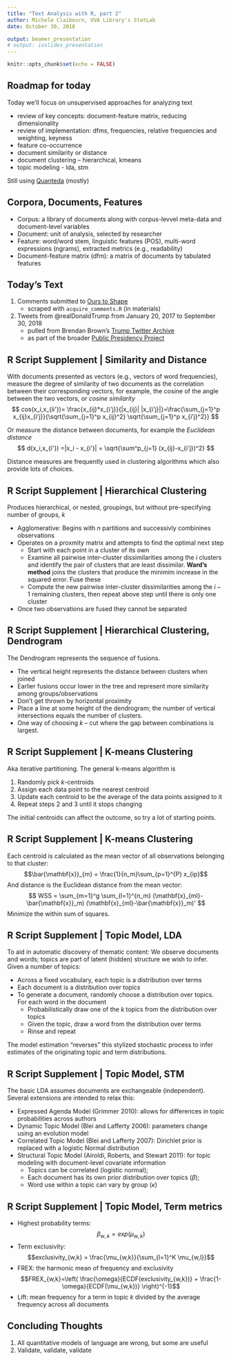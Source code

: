 ```yaml
---
title: "Text Analysis with R, part 2"
author: Michele Claibourn, UVA Library's StatLab
date: October 30, 2018

output: beamer_presentation
# output: ioslides_presentation
---
```


```r
knitr::opts_chunk$set(echo = FALSE)
```

## Roadmap for today

Today we'll focus on unsupervised approaches for analyzing text

* review of key concepts: document-feature matrix, reducing dimensionality
* review of implementation: dfms, frequencies, relative frequencies and weighting, keyness
* feature co-occurrence
* document similarity or distance
* document clustering -- hierarchical, kmeans
* topic modeling - lda, stm

Still using [Quanteda](http://quanteda.io/) (mostly)


## Corpora, Documents, Features

* Corpus: a library of documents along with corpus-levvel meta-data and document-level variables
* Document: unit of analysis, selected by researcher
* Feature: word/word stem, linguistic features (POS), multi-word expressions (ngrams), extracted metrics (e.g., readability)
* Document-feature matrix (dfm): a matrix of documents by tabulated features


## Today's Text

1. Comments submitted to [Ours to Shape](http://ourstoshape.virginia.edu/)
    + scraped with `acquire_comments.R` (in materials)

2. Tweets from @realDonaldTrump from January 20, 2017 to September 30, 2018
    + pulled from Brendan Brown's [Trump Twitter Archive](http://www.trumptwitterarchive.com/)
    + as part of the broader [Public Presidency Project](https://github.com/datafordemocracy/publicpresidency)


## R Script Supplement | Similarity and Distance

With documents presented as vectors (e.g., vectors of word frequencies), measure the degree of similarity of two documents as the correlation between their corresponding vectors, for example, the cosine of the angle between the two vectors, or *cosine similarity* $$ cos(x_i,x_{ii'})= \frac{x_{ij}*x_{i'j}}{|x_{ij}| |x_{i'j}|}=\frac{\sum_{j=1}^p x_{ij}x_{i'j}}{\sqrt{\sum_{j=1}^p x_{ij}^2} \sqrt{\sum_{j=1}^p x_{i'j}^2}} $$

Or measure the distance between documents, for example the *Euclidean distance* $$ d(x_i,x_{i'}) =|x_i - x_{i'}| = \sqrt{\sum^p_{j=1} (x_{ij}-x_{i'j})^2} $$

Distance measures are frequently used in clustering algorithms which also provide lots of choices. 

## R Script Supplement | Hierarchical Clustering

Produces hierarchical, or  nested, groupings, but without pre-specifying number of groups, $k$

* Agglomerative: Begins with $n$ partitions and successivly combinines observations 
* Operates on a proxmity matrix and attempts to find the optimal next step  
    + Start with each point in a cluster of its own
    + Examine all pairwise inter-cluster dissimilarities among the $i$ clusters and identify the pair of clusters that are least dissimilar. **Ward's method** joins the clusters that produce the minimim increase in the squared error. Fuse these
    + Compute the new pairwise inter-cluster dissimilarities among the $i-1$ remaining clusters, then repeat above step until there is only one cluster
* Once two observations are fused they cannot be separated 


## R Script Supplement | Hierarchical Clustering, Dendrogram

The Dendrogram represents the sequence of fusions. 

* The vertical height represents the distance between clusters when joined
* Earlier fusions occur lower in the tree and represent more similarity among groups/observations
* Don't get thrown by horizontal proximity
* Place a line at some height of the dendrogram; the number of vertical intersections equals the number of clusters. 
* One way of choosing $k$ -- cut where the gap between combinations is largest.


## R Script Supplement | K-means Clustering
Aka iterative partitioning. The general k-means algorithm is

1. Randomly pick $k$-centroids 
2. Assign each data point to the nearest centroid 
3. Update each centroid to be the average of the data points assigned to it
4. Repeat steps 2 and 3 until it stops changing

The initial centroids can affect the outcome, so try a lot of starting points.


## R Script Supplement | K-means Clustering
Each centroid is calculated as the mean vector of all observations belonging to that cluster:
	$$\bar{\mathbf{x}}_{m} = \frac{1}{n_m}\sum_{p=1}^{P} x_{ip}$$
And distance is the Euclidean distance from the mean vector: 
	$$ WSS = \sum_{m=1}^g \sum_{l=1}^{n_m} (\mathbf{x}_{ml}-\bar{\mathbf{x}}_m) (\mathbf{x}_{ml}-\bar{\mathbf{x}}_m)' $$
Minimize the within sum of squares.


## R Script Supplement | Topic Model, LDA

To aid in automatic discovery of thematic content: We observe documents and words; topics are part of latent (hidden) structure we wish to infer. Given a number of topics:

* Across a fixed vocabulary, each topic is a distribution over terms 
* Each document is a distribution over topics 
* To generate a document, randomly choose a distribution over topics. For each word in the document
    + Probabilistically draw one of the $k$ topics from the distribution over topics 
    + Given the topic, draw a word from the distribution over terms 
    + Rinse and repeat

The model estimation "reverses" this stylized stochastic process to infer estimates of the originating topic and term distributions.


## R Script Supplement | Topic Model, STM
The basic LDA assumes documents are exchangeable (independent). Several extensions are intended to relax this:

* Expressed Agenda Model (Grimmer 2010): allows for differences in topic probabilities across authors
* Dynamic Topic Model (Blei and Lafferty 2006): parameters change using an evolution model
* Correlated Topic Model (Blei and Lafferty 2007): Dirichlet prior is replaced with a logistic Normal distribution
* Structural Topic Model (Airoldi, Roberts, and Stewart 2011): for topic modeling with document-level covariate information 
    + Topics can be correlated (logistic normal);
    + Each document has its own prior distribution over topics ($\beta$); 
    + Word use within a topic can vary by group ($\kappa$)


## R Script Supplement | Topic Model, Term metrics

* Highest probability terms: $$\beta_{w,k}=exp(\mu_{w,k})$$
* Term exclusivity: $$exclusivity_{w,k} = \frac{\mu_{w,k}}{\sum_{l=1}^K \mu_{w,l}}$$
* FREX: the harmonic mean of frequency and exclusivity $$FREX_{w,k}=\left( \frac{\omega}{ECDF(exclusivity_{w,k})} + \frac{1-\omega}{ECDF(\mu_{w,k})} \right)^{-1}$$
* Lift: mean frequency for a term in topic $k$ divided by the average frequency across all documents 


## Concluding Thoughts

1. All quantitative models of language are wrong, but some are useful
2. Validate, validate, validate
